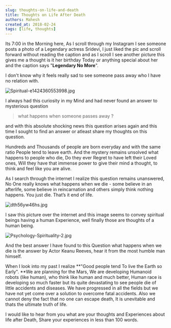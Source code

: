 ```yaml
---
slug: thoughts-on-life-and-death
title: Thoughts on Life After Death
authors: Mahesh
created_at: 2018-02-24
tags: [life, thoughts]
---
```


<!-- truncate -->


Its 7:00 in the Morning here, As I scroll through my Instagram I see someone posts a photo of a Legendary actress Sridevi, I just liked the pic and scroll forward without reading the caption and as I scroll I see another picture this gives me a thought is it her birthday Today or anything special about her and the caption says "**Legendary No More**".

I don't know why it feels really sad to see someone pass away who I have no relation with.

![Spiritual-e1424360553998.jpg](https://steemitimages.com/DQmWrRsUNAn4Pkqp8FkWfTLxnryuBTKuohqDUAUwAqZZpW3/Spiritual-e1424360553998.jpg)

I always had this curiosity in my Mind and had never found an answer to mysterious question 

> what happens when someone passes away ?

and with this absolute shocking news this question arises again and this time I sought to find an answer or atleast share my thoughts on this question.

Hundreds and Thousands of people are born everyday and with the same ratio People tend to leave earth. And the mystery remains unsolved what happens to people who die, Do they ever Regret to have left their Loved ones, Will they have that immense power to give their mind a thought, to think and feel like you are alive.

As I search through the internet I realize this question remains unanswered, No One really knows what happens when we die - some believe in an afterlife, some believe in reincarnation and others simply think nothing happens. You just die. That’s it end of life.

![dth56yw46hs.jpg](https://steemitimages.com/DQmRcc2rAF6LbbQwi2ccNfz7EJcnueHNx7qRCtrwLeQSqad/dth56yw46hs.jpg)

I saw this picture over the internet and this image seems to convey spiritual beings having a human Experience, well finally those are thoughts of a human being.

![Psychology-Spirituality-2.jpg](https://steemitimages.com/DQmcw2r6G26Hx41yWyrZeznhqD8Xmdo5nTFzV9wTRWffXKh/Psychology-Spirituality-2.jpg)

And the best answer I have found to this Question what happens when we die is the answer by Actor Keanu Reeves, hear it from the most humble man himself.

<ReactPlayer
  autoplay={false}
  playing
  controls
  url="https://www.youtube.com/watch?v=7c2olMFEhK8"
/>

When I look into my past I realize **"Good people tend To live the Earth so Early". **We are planning for the Mars, We are developing Humanoid robots (like human), who think like human and much better, Human race is developing so much faster but its quite devastating to see people die of little accidents and diseases. We have progressed in all the fields but we have not yet come over a solution to overcome fatal accidents. Also we cannot deny the fact that no one can escape death, It is unevitable and thats the ultimate truth of life.

I would like to hear from you what are your thoughts and Experiences about life after Death, Share your experiences in less than 100 words.
